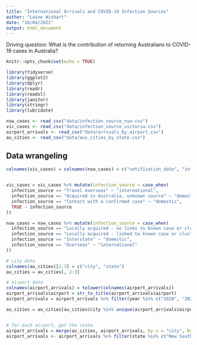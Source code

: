 ---
title: "International Arrivals and COVID-19 Infection Sources"
author: "Laine Wishart"
date: "10/04/2021"
output: html_document
---

Driving question: What is the contribution of returning Australians to COVID-19 cases in Australia?


```{r setup, include=FALSE}
knitr::opts_chunk$set(echo = TRUE)
```

```{r}
library(tidyverse)
library(ggplot2)
library(dplyr)
library(readr)
library(readxl)
library(janitor)
library(stringr)
library(lubridate)
```

```{r}
nsw_cases <- read_csv("data/infection_source_nsw.csv")
vic_cases <- read_csv("data/infection_source_victoria.csv")
airport_arrivals <- read_csv("data/arrivals_by_airport.csv")
au_cities <- read_csv("data/aus_cities_by_state.csv")
```

## Data wrangeling

```{r}

colnames(vic_cases) = colnames(nsw_cases) = c("notification_date", "infection_source" )


vic_cases = vic_cases %>% mutate(infection_source = case_when(
  infection_source == "Travel overseas" ~ "international",
  infection_source == "Acquired in Australia, unknown source" ~ "domestic", 
  infection_source == "Contact with a confirmed case" ~ "domestic", 
  TRUE ~ infection_source
))

nsw_cases = nsw_cases %>% mutate(infection_source = case_when(
  infection_source == "Locally acquired - no links to known case or cluster" ~ "domestic", 
  infection_source == "Locally acquired - linked to known case or cluster"  ~ "domestic",
  infection_source == "Interstate" ~ "domestic", 
  infection_source == "Overseas" ~ "international"
))

# city data
colnames(au_cities)[2:3] = c("city", "state")
au_cities = au_cities[, 2:3]

# airport data 
colnames(airport_arrivals) = tolower(colnames(airport_arrivals)) 
airport_arrivals$airport = str_to_title(airport_arrivals$airport)
airport_arrivals = airport_arrivals %>% filter(year %in% c("2020", "2021")) 

au_cities = au_cities[au_cities$city %in% unique(airport_arrivals$airport),]


# for each airport, get the state
airport_arrivals = merge(au_cities, airport_arrivals, by.x = "city", by.y = "airport") 
airport_arrivals <- airport_arrivals %>% filter(state %in% c("New South Wales", "Victoria")) %>% mutate(date = make_date(year, month),                                                                               .keep = "unused",                                                               .before = 2)

```


